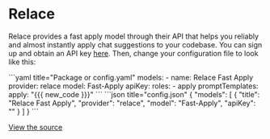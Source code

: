 
# Relace

Relace provides a fast apply model through their API that helps you reliably and almost instantly apply chat suggestions to your codebase. You can sign up and obtain an API key [here](https://app.relace.ai/settings/api-keys). Then, change your configuration file to look like this:

<Tabs groupId="config-example">
   <TabItem value="yaml" label="YAML">
   ```yaml title="Package or config.yaml"
   models:
     - name: Relace Fast Apply
       provider: relace
       model: Fast-Apply
       apiKey: <YOUR_RELACE_API_KEY>
       roles:
         - apply
       promptTemplates:
         apply: "{{{ new_code }}}"
   ```
   </TabItem>
   <TabItem value="json" label="JSON">
	```json title="config.json"
	{
      "models": [
        {
          "title": "Relace Fast Apply",
          "provider": "relace",
          "model": "Fast-Apply",
          "apiKey": "<YOUR_RELACE_API_KEY>"
        }
      ]
	}
    ```
   </TabItem>
</Tabs>

[View the source](https://github.com/Mindbowser/co-pilot/blob/main/core/llm/llms/Relace.ts)
